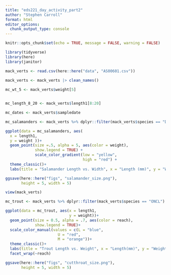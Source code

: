 ```yaml
---
title: "eds221_day_activity_part2"
author: "Stephen Carroll"
format: html
editor_options: 
  chunk_output_type: console
---
```


```r
knitr::opts_chunk$set(echo = TRUE, message = FALSE, warning = FALSE)

library(tidyverse)
library(here)
library(janitor)

```

```r
mack_verts <- read.csv(here::here("data", "AS00601.csv"))
                       
mack_verts <- mack_verts |> clean_names()

```

```r
mc_wt_5 <- mack_verts$weight[5]


mc_length_8_20 <- mack_verts$length1[8:20]

mc_dates <- mack_verts$sampledate

mc_salamanders <- mack_verts %>% dplyr::filter(mack_verts$species == "DITE")

```

```r
ggplot(data = mc_salamanders, aes(
  x = length1, 
  y = weight ))+
  geom_point(size =.5, alpha = 5, aes(color = weight),
             show.legend = TRUE) +
             scale_color_gradient(low = "yellow",
                                  high = "red") +
  theme_classic()+
  labs(title = "Salamander Length vs. Width", x = "Length (mm)", y = "Weight (grams)")

```

```r
ggsave(here::here("figs", "salamander_size.png"),
       height = 5, width = 5)
```


```r
view(mack_verts)

mc_trout <- mack_verts %>% dplyr::filter(mack_verts$species == "ONCL")
```

```r
ggplot(data = mc_trout, aes(x = length1,
                            y = weight))+
  geom_point(size = 0.5, alpha = .7, aes(color = reach),
             show.legend = TRUE)+
  scale_color_manual(values = c(L = "blue", 
                       U = "red",
                       M = "orange"))+
  theme_classic()+
  labs(title = "Trout Length vs. Weight", x = "Length(mm)", y = "Weight (grams)")+
  facet_wrap(~reach)
```

```r
ggsave(here::here("figs", "cutthroat_size.png"), 
       height = 5, width = 5)
```







